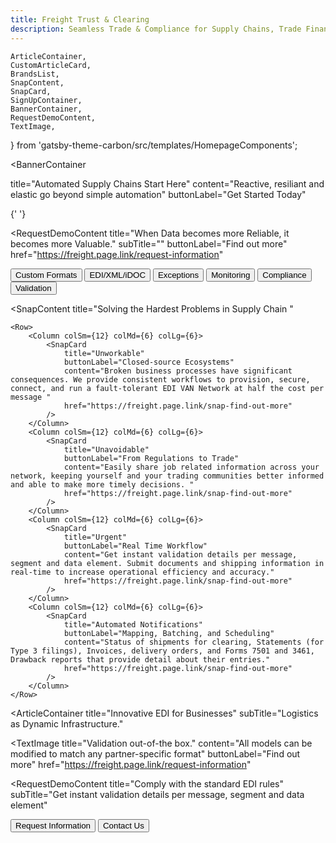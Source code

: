 ```yaml
---
title: Freight Trust & Clearing
description: Seamless Trade & Compliance for Supply Chains, Trade Finance & Logistics
---
```


    ArticleContainer,
    CustomArticleCard,
    BrandsList,
    SnapContent,
    SnapCard,
    SignUpContainer,
    BannerContainer,
    RequestDemoContent,
    TextImage,
} from 'gatsby-theme-carbon/src/templates/HomepageComponents';


<BannerContainer 
  
  title="Automated 
  Supply Chains Start Here"
  content="Reactive, resiliant and elastic go beyond simple automation"
  buttonLabel="Get Started Today"
>

</BannerContainer>

{' '}

<RequestDemoContent
    title="When Data becomes more Reliable, it becomes more Valuable."
    subTitle=""
    buttonLabel="Find out more"
    href="https://freight.page.link/request-information"
></RequestDemoContent>

<BrandsList title="Simple, Secure, and Validated EDI Management" content="180 Day Guarantee">
    <Row>
        <Column colMd={2} colLg={2}>
            <Button kind="primary" href="#top">
                Custom Formats
            </Button>
        </Column>
        <Column colMd={2} colLg={2}>
            <Button kind="primary" href="#top">
                EDI/XML/iDOC
            </Button>
        </Column>
        <Column colMd={2} colLg={2}>
            <Button kind="primary" href="#top">
                Exceptions
            </Button>
        </Column>
        <Column colMd={2} colLg={2}>
            <Button kind="primary" href="#top">
                Monitoring
            </Button>
        </Column>
        <Column colMd={2} colLg={2}>
            <Button kind="primary" href="#top">
                Compliance
            </Button>
        </Column>
        <Column colMd={2} colLg={2}>
            <Button kind="primary" href="#top">
                Validation
            </Button>
        </Column>
    </Row>
</BrandsList>

<SnapContent
    title="Solving the Hardest Problems in Supply Chain
 "
>
    <Row>
        <Column colSm={12} colMd={6} colLg={6}>
            <SnapCard
                title="Unworkable"
                buttonLabel="Closed-source Ecosystems"
                content="Broken business processes have significant consequences. We provide consistent workflows to provision, secure, connect, and run a fault-tolerant EDI VAN Network at half the cost per message "
                href="https://freight.page.link/snap-find-out-more"
            />
        </Column>
        <Column colSm={12} colMd={6} colLg={6}>
            <SnapCard
                title="Unavoidable"
                buttonLabel="From Regulations to Trade"
                content="Easily share job related information across your network, keeping yourself and your trading communities better informed and able to make more timely decisions. "
                href="https://freight.page.link/snap-find-out-more"
            />
        </Column>
        <Column colSm={12} colMd={6} colLg={6}>
            <SnapCard
                title="Urgent"
                buttonLabel="Real Time Workflow"
                content="Get instant validation details per message, segment and data element. Submit documents and shipping information in real-time to increase operational efficiency and accuracy."
                href="https://freight.page.link/snap-find-out-more"
            />
        </Column>
        <Column colSm={12} colMd={6} colLg={6}>
            <SnapCard
                title="Automated Notifications"
                buttonLabel="Mapping, Batching, and Scheduling"
                content="Status of shipments for clearing, Statements (for Type 3 filings), Invoices, delivery orders, and Forms 7501 and 3461, Drawback reports that provide detail about their entries."
                href="https://freight.page.link/snap-find-out-more"
            />
        </Column>
    </Row>
</SnapContent>

<ArticleContainer
  title="Innovative EDI for Businesses"
  subTitle="Logistics as Dynamic Infrastructure."
  
>
<Row>
<Column colMd={4} colLg={4}>
    <ArticleCard
      subTitle="Communication"
      title="Managed Connectivity"
      content="
      - Container Automation
      - Tracking and Events
      - Air Waybill Automation
      - Denied Party Screening
      - Electronic Messaging
      - CargoWise Enterprise
      "
      color="dark"
     href="https://freight.page.link/request-information"
      >

  </ArticleCard>
</Column>
<Column colMd={4} colLg={4}>
    <ArticleCard
      subTitle="Partners"
      title="Network of Networks"
     content="
      - Global Customs
      - Freight Forwarding
      - Schedules and Bookings
      - Container Freight Station
      - Electronic Port Connection
      "
      color="dark"
      href="https://freight.page.link/request-information"
      >

  </ArticleCard>
</Column>
<Column colMd={4} colLg={4}>
    <ArticleCard
      subTitle="Data Formats & Standards"
      title="Open Source"
      color="dark"
      content="VPN
      - EDIINT
      - Multiple protocol support
      - Detailed billing
      - Volume incentive pricing
      - EDI translation and mapping services
      "
      href="https://freight.page.link/request-information"
      >

  </ArticleCard>
</Column>
</Row>
</ArticleContainer>

<TextImage
    title="Validation out-of-the box."
    content="All models can be modified to match any partner-specific format"
    buttonLabel="Find out more"
    href="https://freight.page.link/request-information"
></TextImage>

  <RequestDemoContent
  title="Comply with the standard EDI rules"
  subTitle="Get instant validation details per message, segment and data element"
>

  <Button href="https://freight.page.link/request-information" kind="secondary">
    Request Information
  </Button>
  <Button href="https://freight.page.link/request-information" kind="tertiary">
    Contact Us
  </Button>
</RequestDemoContent>
